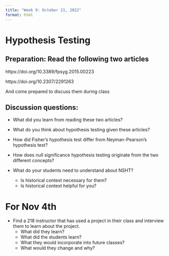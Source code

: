 ```yaml
---
title: "Week 9: October 21, 2022"
format: html
---
```


# Hypothesis Testing

## Preparation: Read the following two articles

https://doi.org/10.3389/fpsyg.2015.00223

https://doi.org/10.2307/2291263

And come prepared to discuss them during class


## Discussion questions:

- What did you learn from reading these two articles?

- What do you think about hypothesis testing given these articles?

- How did Fisher's hypothesis test differ from Neyman-Pearson's hypothesis test?

- How does null significance hypothesis testing originate from the two different concepts?

- What do your students need to understand about NSHT?
    - Is historical context necessary for them?
    - Is historical context helpful for you?




# For Nov 4th

- Find a 218 instructor that has used a project in their class and interview them to learn about the project. 
    - What did they learn?
    - What did the students learn?
    - What they would incorporate into future classes?
    - What would they change and why?

